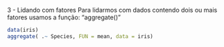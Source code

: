 3 - Lidando com fatores
Para lidarmos com dados contendo dois ou mais fatores usamos a função:
"aggregate()"

```r
data(iris)
aggregate( .~ Species, FUN = mean, data = iris)
```